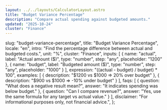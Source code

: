 ```yaml
---
layout: ../../layouts/CalculatorLayout.astro
title: "Budget Variance Percentage"
description: "Compare actual spending against budgeted amounts."
updated: "2025-10-24"
cluster: "Finance"
---
```


  slug: "budget-variance-percentage",
  title: "Budget Variance Percentage",
  locale: "en",
  intro: "Find the percentage difference between actual and budgeted costs.",
  unit: "%",
  cluster: "Finance",
  inputs: [
    { name: "actual", label: "Actual amount ($)", type: "number", step: "any", placeholder: "1200" },
    { name: "budget", label: "Budgeted amount ($)", type: "number", step: "any", placeholder: "1000" }
  ],
  expression: "((actual - budget) / budget) * 100",
  examples: [
    { description: "$1200 vs $1000 ⇒ 20% over budget" },
    { description: "$900 vs $1000 ⇒ -10% under budget" }
  ],
  faqs: [
    { question: "What does a negative result mean?", answer: "It indicates spending was below budget." },
    { question: "Can I compare revenue?", answer: "Yes, use the same formula for any target vs actual value." }
  ],
  disclaimer: "For informational purposes only, not financial advice.",
};

<Calculator schema={schema} />
